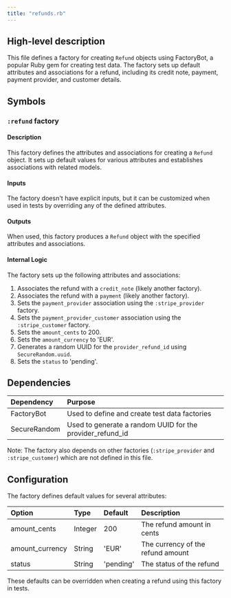 ```yaml
---
title: "refunds.rb"
---
```


## High-level description
This file defines a factory for creating `Refund` objects using FactoryBot, a popular Ruby gem for creating test data. The factory sets up default attributes and associations for a refund, including its credit note, payment, payment provider, and customer details.

## Symbols

### `:refund` factory
#### Description
This factory defines the attributes and associations for creating a `Refund` object. It sets up default values for various attributes and establishes associations with related models.

#### Inputs
The factory doesn't have explicit inputs, but it can be customized when used in tests by overriding any of the defined attributes.

#### Outputs
When used, this factory produces a `Refund` object with the specified attributes and associations.

#### Internal Logic
The factory sets up the following attributes and associations:

1. Associates the refund with a `credit_note` (likely another factory).
2. Associates the refund with a `payment` (likely another factory).
3. Sets the `payment_provider` association using the `:stripe_provider` factory.
4. Sets the `payment_provider_customer` association using the `:stripe_customer` factory.
5. Sets the `amount_cents` to 200.
6. Sets the `amount_currency` to 'EUR'.
7. Generates a random UUID for the `provider_refund_id` using `SecureRandom.uuid`.
8. Sets the `status` to 'pending'.

## Dependencies
| Dependency | Purpose |
|:-----------|:--------|
| FactoryBot | Used to define and create test data factories |
| SecureRandom | Used to generate a random UUID for the provider_refund_id |

Note: The factory also depends on other factories (`:stripe_provider` and `:stripe_customer`) which are not defined in this file.

## Configuration
The factory defines default values for several attributes:

| Option | Type | Default | Description |
|:-------|:-----|:--------|:------------|
| amount_cents | Integer | 200 | The refund amount in cents |
| amount_currency | String | 'EUR' | The currency of the refund amount |
| status | String | 'pending' | The status of the refund |

These defaults can be overridden when creating a refund using this factory in tests.